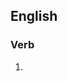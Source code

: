 ==English==

===Verb===
{{head|en|verb form}}

# {{present participle of|rightsize|lang=en|nocat=1}}